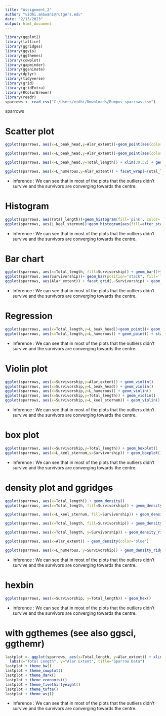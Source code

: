 ---
title: "Assignment_2"
author: "vidhi.ambwani@rutgers.edu"
date: "2/13/2023"
output: html_document
---

```{r}
library(ggplot2)
library(lattice)
library(ggridges)
library(ggvis)
library(ggthemes)
library(cowplot)
library(gapminder)
library(gganimate)
library(dplyr)
library(tidyverse)
library(grid)
library(gridExtra)
library(RColorBrewer)
library(readr)
sparrows <- read_csv("C:/Users/vidhi/Downloads/Bumpus_sparrows.csv")
```

sparrows

# Scatter plot
```{r}

ggplot(sparrows, aes(x=L_beak_head,y=Alar_extent))+geom_point(aes(color=Survivorship)) 

ggplot(sparrows, aes(x=L_beak_head,y=Alar_extent))+geom_point(aes(color=Total_length)) 

ggplot(sparrows, aes(x=L_beak_head,y=Total_length)) + xlim(30,32) + geom_point(colour="blue",pch=12)

ggplot(sparrows, aes(x=L_humerous,y=Alar_extent)) + facet_wrap(~Total_length) + geom_point(aes(color=Survivorship))


```

* Inference : We can see that in most of the plots that the outliers didn't survive and the survivors are converging towards the centre.

# Histogram

```{r}
ggplot(sparrows, aes(Total_length))+geom_histogram(fill='pink', color='white',bins=10)
ggplot(sparrows, aes(L_keel_sternum))+geom_histogram(aes(fill=after_stat(count)))
```

* Inference : We can see that in most of the plots that the outliers didn't survive and the survivors are converging towards the centre.
  
# Bar chart
```{r}
ggplot(sparrows, aes(x=Total_length, fill=Survivorship)) + geom_bar()+theme_bw()
ggplot(sparrows, aes(Survivorship))+ geom_bar(position="stack", fill='lightblue') 
ggplot(sparrows, aes(Alar_extent)) + facet_grid(.~Survivorship) + geom_bar(position="dodge",fill='lightblue')
```

* Inference : We can see that in most of the plots that the outliers didn't survive and the survivors are converging towards the centre.

# Regression
```{r}
ggplot(sparrows, aes(x=Total_length,y=L_beak_head))+geom_point()+ geom_smooth(method=lm,se= FALSE)
ggplot(sparrows, aes(x=Total_length,y=L_humerous)) + geom_point() + stat_smooth()
```

* Inference : We can see that in most of the plots that the outliers didn't survive and the survivors are converging towards the centre.

# Violin plot
```{r}
ggplot(sparrows, aes(x=Survivorship,y=Alar_extent)) + geom_violin()
ggplot(sparrows, aes(x=Survivorship,y=L_beak_head)) + geom_violin()
ggplot(sparrows, aes(x=Survivorship,y=L_humerous)) + geom_violin()
ggplot(sparrows, aes(x=Survivorship,y=Total_length)) + geom_violin()
ggplot(sparrows, aes(x=Survivorship,y=L_keel_sternum)) + geom_violin()
```

* Inference : We can see that in most of the plots that the outliers didn't survive and the survivors are converging towards the centre.

# box plot
```{r}
ggplot(sparrows, aes(x=Survivorship,y=Total_length)) + geom_boxplot()
ggplot(sparrows, aes(x=L_keel_sternum,y=Survivorship)) + geom_boxplot() + coord_flip()
```

* Inference : We can see that in most of the plots that the outliers didn't survive and the survivors are converging towards the centre.

# density plot and ggridges
```{r}
ggplot(sparrows, aes(x=Total_length)) + geom_density() 
ggplot(sparrows, aes(x=Total_length, fill=Survivorship)) + geom_density() 

ggplot(sparrows, aes(x=L_keel_sternum, fill=Survivorship)) + geom_density() 

ggplot(sparrows, aes(x=Total_length, fill=Survivorship)) + geom_density(alpha=0.3, aes(y=after_stat(scaled))) 

ggplot(sparrows, aes(x=Total_length, y=Survivorship)) + geom_density_ridges(color='black',fill='lightblue') 

ggplot(sparrows, aes(x=Alar_extent)) + geom_density(color='blue') 

ggplot(sparrows, aes(x=L_humerous, y=Survivorship)) + geom_density_ridges(color='black',fill='pink') 
```

* Inference : We can see that in most of the plots that the outliers didn't survive and the survivors are converging towards the centre.

# hexbin
```{r}
ggplot(sparrows, aes(x=Survivorship, y=Total_length)) + geom_hex()
```

* Inference : We can see that in most of the plots that the outliers didn't survive and the survivors are converging towards the centre.

# with ggthemes (see also ggsci, ggthemr)
```{r}
lastplot <- ggplot(sparrows, aes(x=Total_length, y=Alar_extent)) + xlim(150,170) + geom_point(aes(color=Survivorship)) + stat_smooth() + 
  labs(x="Total Length", y="Alar Extent", title="Sparrow Data") 
lastplot + theme_bw()
lastplot + theme_cowplot()
lastplot + theme_dark()
lastplot + theme_economist()
lastplot + theme_fivethirtyeight()
lastplot + theme_tufte()
lastplot + theme_wsj()
```

* Inference : We can see that in most of the plots that the outliers didn't survive and the survivors are converging towards the centre.




